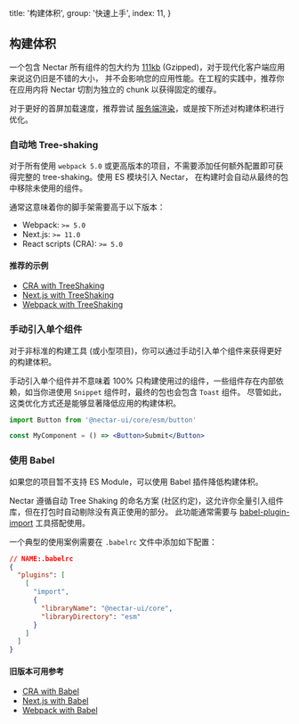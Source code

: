 
  title: '构建体积',
  group: '快速上手',
  index: 11,
}

## 构建体积

一个包含 Nectar 所有组件的包大约为 [111kb](https://bundle.js.org/?q=@nectar-ui/react) (Gzipped)，对于现代化客户端应用来说这仍旧是不错的大小，
并不会影响您的应用性能。在工程的实践中，推荐你在应用内将 Nectar 切割为独立的 chunk 以获得固定的缓存。

对于更好的首屏加载速度，推荐尝试 [服务端渲染](/zh-cn/guide/server-render)，或是按下所述对构建体积进行优化。

### 自动地 Tree-shaking

对于所有使用 `webpack 5.0` 或更高版本的项目，不需要添加任何额外配置即可获得完整的 tree-shaking。使用 ES 模块引入 Nectar，
在构建时会自动从最终的包中移除未使用的组件。

通常这意味着你的脚手架需要高于以下版本：

- Webpack: `>= 5.0`
- Next.js: `>= 11.0`
- React scripts (CRA): `>= 5.0`

#### 推荐的示例

- [CRA with TreeShaking](https://github.com/nectar-org/nectar-ui/blob/master/examples/tree-shaking-create-react-app/README.md)
- [Next.js with TreeShaking](https://github.com/nectar-org/nectar-ui/blob/master/examples/tree-shaking-nextjs/README.md)
- [Webpack with TreeShaking](https://github.com/nectar-org/nectar-ui/blob/master/examples/tree-shaking-webpack/README.md)

### 手动引入单个组件

对于非标准的构建工具 (或小型项目)，你可以通过手动引入单个组件来获得更好的构建体积。

手动引入单个组件并不意味着 100% 只构建使用过的组件，一些组件存在内部依赖，如当你进使用 `Snippet` 组件时，最终的包也会包含 `Toast` 组件。
尽管如此，这类优化方式还是能够显著降低应用的构建体积。

```jsx
import Button from '@nectar-ui/core/esm/button'

const MyComponent = () => <Button>Submit</Button>
```

### 使用 Babel

如果您的项目暂不支持 ES Module，可以使用 Babel 插件降低构建体积。

Nectar 遵循自动 Tree Shaking 的命名方案 (社区约定)，这允许你全量引入组件库，但在打包时自动剔除没有真正使用的部分。
此功能通常需要与 [babel-plugin-import](https://www.npmjs.com/package/babel-plugin-import) 工具搭配使用。

一个典型的使用案例需要在 `.babelrc` 文件中添加如下配置：

```json
// NAME:.babelrc
{
  "plugins": [
    [
      "import",
      {
        "libraryName": "@nectar-ui/core",
        "libraryDirectory": "esm"
      }
    ]
  ]
}
```

#### 旧版本可用参考

- [CRA with Babel](https://github.com/nectar-org/nectar-ui/blob/v2.3.3/examples/tree-shaking-create-react-app/README.md)
- [Next.js with Babel](https://github.com/nectar-org/nectar-ui/blob/v2.3.3/examples/tree-shaking-nextjs/README.md)
- [Webpack with Babel](https://github.com/nectar-org/nectar-ui/blob/v2.3.3/examples/tree-shaking-webpack/README.md)

